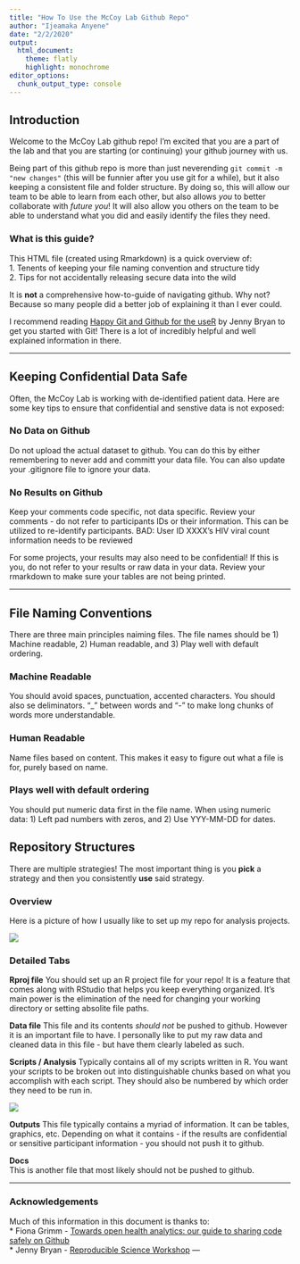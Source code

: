 ```yaml
---
title: "How To Use the McCoy Lab Github Repo"
author: "Ijeamaka Anyene"
date: "2/2/2020"
output:
  html_document:
    theme: flatly
    highlight: monochrome
editor_options:
  chunk_output_type: console
---
```


## Introduction
Welcome to the McCoy Lab github repo! I'm excited that you are a part of the lab and that you are starting (or continuing) your github journey with us. 

Being part of this github repo is more than just neverending `git commit -m "new changes"` (this will be funnier after you use git for a while), but it also keeping a consistent file and folder structure. By doing so, this will allow our team to be able to learn from each other, but also allows *you* to better collaborate with *future you*! It will also allow you others on the team to be able to understand what you did and easily identify the files they need.  

### What is this guide?
This HTML file (created using Rmarkdown) is a quick overview of:  
1. Tenents of keeping your file naming convention and structure tidy  
2. Tips for not accidentally releasing secure data into the wild  
  
It is **not** a comprehensive how-to-guide of navigating github. Why not? Because so many people did a better job of explaining it than I ever could.  
  
I recommend reading [Happy Git and Github for the useR](https://happygitwithr.com/) by Jenny Bryan to get you started with Git! There is a lot of incredibly helpful and well explained information in there.  

---

## Keeping Confidential Data Safe {.tabset .tabset-fade}
Often, the McCoy Lab is working with de-identified patient data. Here are some key tips to ensure that confidential and senstive data is not exposed:   

### No Data on Github 
Do not upload the actual dataset to github. You can do this by either remembering to never add and committ your data file. You can also update your .gitignore file to ignore your data. 

### No Results on Github
Keep your comments code specific, not data specific.
Review your comments - do not refer to participants IDs or their information. This can be utilized to re-identify participants. 
BAD: User ID XXXX's HIV viral count information needs to be reviewed

For some projects, your results may also need to be confidential! If this is you, do not refer to your results  or raw data in your data. Review your rmarkdown to make sure your tables are not being printed.  


---

## File Naming Conventions {.tabset .tabset-fade}
There are three main principles naiming files. The file names should be 1) Machine readable, 2) Human readable, and 3) Play well with default ordering.   

### Machine Readable
You should avoid spaces, punctuation, accented characters. You should also se deliminators. "_" between words and "-" to make long chunks of words more understandable. 


### Human Readable
Name files based on content. This makes it easy to figure out what a file is for, purely based on name. 
    
### Plays well with default ordering
You should put numeric data first in the file name. When using numeric data: 1) Left pad numbers with zeros, and 2) Use YYY-MM-DD for dates. 

## Repository Structures {.tabset .tabset-fade}
There are multiple strategies! The most important thing is you **pick** a strategy and then you consistently **use** said strategy. 

### Overview
Here is a picture of how I usually like to set up my repo for analysis projects.

![](images/file_directory.png)

### Detailed Tabs
**Rproj file**
You should set up an R project file for your repo! It is a feature that comes along with RStudio that helps you keep everything organized. It's main power is the elimination of the need for changing your working directory or setting absolite file paths. 

**Data file**
This file and its contents *should not* be pushed to github. However it is an important file to have. I personally like to put my raw data and cleaned data in this file - but have them clearly labeled as such. 

**Scripts / Analysis**
Typically contains all of my scripts written in R. You want your scripts to be broken out into distinguishable chunks based on what you accomplish with each script. They should also be numbered by which order they need to be run in. 

![](images/scripts.png)

**Outputs**
This file typically contains a myriad of information. It can be tables, graphics, etc. Depending on what it contains - if the results are confidential or sensitive participant information  - you should not push it to github. 

**Docs**  
This is another file that most likely should not be pushed to github. 

---

### Acknowledgements
Much of this information in this document is thanks to:  
* Fiona Grimm - [Towards open health analytics: our guide to sharing code safely on Github](https://towardsdatascience.com/towards-open-health-analytics-our-guide-to-sharing-code-safely-on-github-5d1e018897cb)  
* Jenny Bryan - [Reproducible Science Workshop](https://speakerdeck.com/jennybc/how-to-name-files?slide=27)
---

